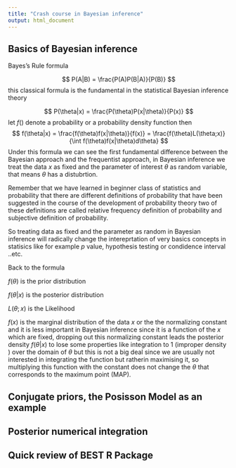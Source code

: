 ```yaml
---
title: "Crash course in Bayesian inference"
output: html_document
---
```



## Basics of Bayesian inference

Bayes's Rule formula 

$$ P(A|B) = \frac{P(A)P(B|A)}{P(B)} $$
this classical formula is the fundamental in the statistical Bayesian inference theory

$$ P(\theta|x) = \frac{P(\theta)P(x|\theta)}{P(x)} $$
let $f ()$ denote a probability or a probability density function then 
$$ f(\theta|x) = \frac{f(\theta)f(x|\theta)}{f(x)} =  \frac{f(\theta)L(\theta;x)}{\int f(\theta)f(x|\theta)d\theta} $$
\newline
Under this formula we can see the first fundamental difference between the Bayesian approach and the frequentist approach, in Bayesian inference we treat the data $x$ as fixed and the parameter of interest $\theta$ as random variable, that means $\theta$ has a distubrtion.

\newline
Remember that we have learned in beginner class of statistics and probability that there are different definitions of probability that have been suggested in the course of the development of probability theory two of these definitions are called relative frequency definition of probability and subjective definition of probability.

\newline
So treating data as fixed and the parameter as random in Bayesian inference will radically change the intereprtation of very basics concepts in statisics like for example $p$ value, hypothesis testing or condidence interval ..etc.  

\newline
Back to the formula

\newline
$f(\theta)$ is the prior distribution 

\newline
$f(\theta|x)$ is the posterior distribution  

\newline
$L(\theta;x)$ is the Likelihood 

\newline
$f(x)$ is the marginal distribution of the data $x$ or the the normalizing constant and it is less important in Bayesian inference since it is a function of the $x$ which are fixed, dropping out this  normalizing constant leads the posterior density $f(\theta|x)$ to lose some properties like integration to 1 (improper density ) over the domain of $\theta$ but this is not a big deal since we are usually not interested in integrating the function but ratherin maximising it, so multiplying this function with the constant does not change the $\theta$ that corresponds to the maximum point (MAP).

## Conjugate priors, the Posisson Model as an example

## Posterior numerical integration 

## Quick review of BEST R Package


